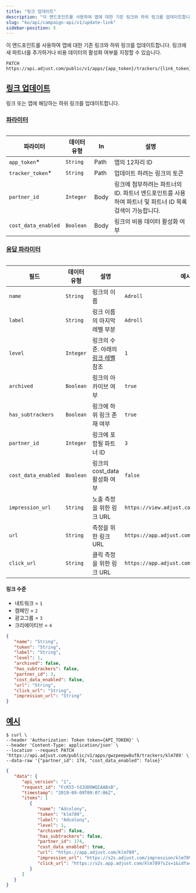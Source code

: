 ```yaml
---
title: "링크 업데이트"
description: "이 엔드포인트를 사용하여 앱에 대한 기존 링크와 하위 링크를 업데이트합니다."
slug: "ko/api/campaign-api/v1/update-link"
sidebar-position: 5
---
```


이 엔드포인트를 사용하여 앱에 대한 기존 링크와 하위 링크를 업데이트합니다. 링크에 새 파트너를 추가하거나 비용 데이터의 활성화 여부를 지정할 수 있습니다.

<CodeBlock title="엔드포인트" highlight="{app_token}/trackers/{link_token}">

```http
PATCH https://api.adjust.com/public/v1/apps/{app_token}/trackers/{link_token}
```

</CodeBlock>

## [링크 업데이트](update-link)

링크 또는 앱에 해당하는 하위 링크를 업데이트합니다.

### [파라미터](parameters)

<Table>

| 파라미터            | 데이터 유형 | In   | 설명                                                                                                    |
| ------------------- | ----------- | ---- | ------------------------------------------------------------------------------------------------------- |
| `app_token`\*       | `String`    | Path | 앱의 12자리 ID                                                                                          |
| `tracker_token`\*   | `String`    | Path | 업데이트 하려는 링크의 토큰                                                                             |
| `partner_id`        | `Integer`   | Body | 링크에 첨부하려는 파트너의 ID. 파트너 엔드포인트를 사용하여 파트너 및 파트너 ID 목록 검색이 가능합니다. |
| `cost_data_enabled` | `Boolean`   | Body | 링크의 비용 데이터 활성화 여부                                                                          |

</Table>

### [응답 파라미터](response-parameters)

<Table search>

| 필드                | 데이터 유형 | 설명                                               | 예시                                        |
| ------------------- | ----------- | -------------------------------------------------- | ------------------------------------------- |
| `name`              | `String`    | 링크의 이름                                        | `Adroll`                                    |
| `label`             | `String`    | 링크 이름의 마지막 레벨 부분                       | `Adroll`                                    |
| `level`             | `Integer`   | 링크의 수준. 아래의 [링크 레벨](#link-levels) 참조 | `1`                                         |
| `archived`          | `Boolean`   | 링크의 아카이브 여부                               | `true`                                      |
| `has_subtrackers`   | `Boolean`   | 링크에 하위 링크 존재 여부                         | `true`                                      |
| `partner_id`        | `Integer`   | 링크에 포함될 파트너 ID                            | `3`                                         |
| `cost_data_enabled` | `Boolean`   | 링크의 cost_data 활성화 여부                       | `false`                                     |
| `impression_url`    | `String`    | 노출 측정을 위한 링크 URL                          | `https://view.adjust.com/impression/abc123` |
| `url`               | `String`    | 측정을 위한 링크 URL                               | `https://app.adjust.com/abc123`             |
| `click_url`         | `String`    | 클릭 측정을 위한 링크 URL                          | `https://app.adjust.com/abc123`             |

</Table>

#### 링크 수준

-  네트워크 = `1`
-  캠페인 = `2`
-  광고그룹 = `3`
-  크리에이티브 = `4`

<CodeBlock title="응답 형식">

```json
{
   "name": "String",
   "token": "String",
   "label": "String",
   "level": 1,
   "archived": false,
   "has_subtrackers": false,
   "partner_id": 3,
   "cost_data_enabled": false,
   "url": "String",
   "click_url": "String",
   "impression_url": "String"
}
```

</CodeBlock>

## [예시](example)

<CodeBlock title="cURL" highlight="gwzpeepw8uf8, klm789">

```console
$ curl \
--header 'Authorization: Token token={API_TOKEN}' \
--header 'Content-Type: application/json' \
--location --request PATCH 'https://api.adjust.com/public/v1/apps/gwzpeepw8uf8/trackers/klm789' \
--data-raw '{"partner_id": 174, "cost_data_enabled": false}'
```

</CodeBlock>
<CodeBlock title="성공적인 응답">

```json
{
   "data": {
      "api_version": "1",
      "request_id": "FcK55-tdJUDOWQIAABsB",
      "timestamp": "2019-09-09T09:07:06Z",
      "items": [
         {
            "name": "Adcolony",
            "token": "klm789",
            "label": "Adcolony",
            "level": 1,
            "archived": false,
            "has_subtrackers": false,
            "partner_id": 174,
            "cost_data_enabled": true,
            "url": "https://app.adjust.com/klm789",
            "impression_url": "https://s2s.adjust.com/impression/klm789?s2s=1&idfa=[IDFA]&gps_adid=[GOOGLE_AD_ID]&ip_address=  [IP_ADDRESS]&adcolony_click_id=[CLICK_ID]&android_id_upper_sha1=[SHA1_ANDROID_ID]&cost_id=[CLICK_ID]&cost_type=[BID_TYPE]&cost_amount=[BID]&cost_currency=USD",
            "click_url": "https://s2s.app.adjust.com/klm789?s2s=1&idfa=[IDFA]&gps_adid=[GOOGLE_AD_ID]&ip_address=[IP_ADDRESS]&adcolony_click_id=[CLICK_ID]&android_id_upper_sha1=[SHA1_ANDROID_ID]&cost_id=[CLICK_ID]&cost_type=[BID_TYPE]&cost_amount=[BID]&cost_currency=USD"
         }
      ]
   }
}
```

</CodeBlock>
